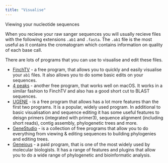 ```yaml
---
title: "Visualise"
---
```


<span class="badge badge-info">Viewing your nucleotide sequences</span>

When you recieve your raw sanger sequences you will usually recieve files with the following extensions `.ab1` and `.fasta`.
The `.ab1` file is the most useful as it contains the cromatogram which contains information on quality of each base call.

<i class="fas fa-link"></i> There are lots of programs that you can use to visualise and edit these files.

- [FinchTV](https://finchtv.software.informer.com/1.4/) - a free program, that allows you to quickly and easily visualise your `ab1` files. It also allows you to do some basic edits on your sequences.
- [4 peaks](https://nucleobytes.com/4peaks/index.html) - another free program, that works well on macOS. It works in a similar fashion to FinchTV and also has a good short cut to BLAST sequences. 
- [UGENE](http://ugene.net/) - is a free program that allows has a lot more features than the first two programs. It is a popular, widely used program. In additional to basic visualisation and sequence editing it has some useful features to deisgn primers (integrated with primer3), sequence alignment (including short reads), contig assembly, phylogenetic trees and more.
- [GeneStudio](http://genestudio.com/) - is a collection of free programs that allow you to do everything from viewing & editing sequences to building phylogenies and editing trees.
- [Geneious](https://www.geneious.com/) - a paid program, that is one of the most widely used by molecular biologists. It has a range of features and plugins that allow you to do a wide range of phylogenetic and bioinformatic analysis.